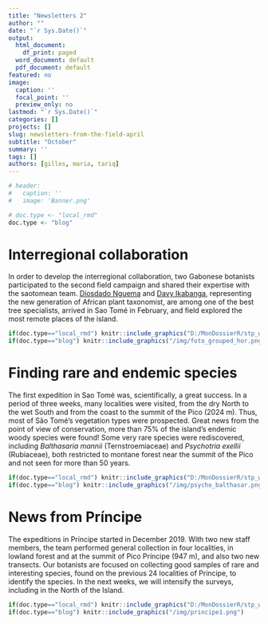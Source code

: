 ```yaml
---
title: "Newsletters 2"
author: ""
date: "`r Sys.Date()`"
output:
  html_document:
    df_print: paged
  word_document: default
  pdf_document: default
featured: no
image:
  caption: ''
  focal_point: ''
  preview_only: no
lastmod: "`r Sys.Date()`"
categories: []
projects: []
slug: newsletters-from-the-field-april
subtitle: "October"
summary: ''
tags: []
authors: [gilles, maria, tariq]
---
```


```r

# header:
#   caption: ''
#   image: 'Banner.png'

# doc.type <- "local_rmd"
doc.type <- "blog"

```

# Interregional collaboration

In order to develop the interregional collaboration, two Gabonese botanists participated to the second field campaign and shared their expertise with the saotomean team. [Diosdado Nguema](https://cepf-stp-threat-flora.netlify.app/authors/diosdado/) and [Davy Ikabanga](https://cepf-stp-threat-flora.netlify.app/authors/davy/), representing the new generation of African plant taxonomist, are among one of the best tree specialists, arrived in Sao Tomé in February, and field explored the most remote places of the island.


```r
if(doc.type=="local_rmd") knitr::include_graphics("D:/MonDossierR/stp_website/static/img/foto_grouped_hor.png")
if(doc.type=="blog") knitr::include_graphics("/img/foto_grouped_hor.png")
```


# Finding rare and endemic species

The first expedition in Sao Tomé was, scientifically, a great success. In a period of three weeks, many localities were visited, from the dry North to the wet South and from the coast to the summit of the Pico (2024 m). Thus, most of São Tomé’s vegetation types were prospected. Great news from the point of view of conservation, more than 75% of the island’s endemic woody species were found! Some very rare species were rediscovered, including *Balthasaria mannii* (Ternstroemiaceae) and *Psychotria exellii* (Rubiaceae), both restricted to montane forest near the summit of the Pico and not seen for more than 50 years.


```r
if(doc.type=="local_rmd") knitr::include_graphics("D:/MonDossierR/stp_website/static/img/psycho_balthasar.png")
if(doc.type=="blog") knitr::include_graphics("/img/psycho_balthasar.png")
```


# News from Príncipe

The expeditions in Príncipe started in December 2019. With two new staff members, the team performed general collection in four localities, in lowland forest and at the summit of Pico Príncipe (947 m), and also two new transects. Our botanists are focused on collecting good samples of rare and interesting species, found on the previous 24 localities of Príncipe, to identify the species. In the next weeks, we will intensify the surveys, including in the North of the Island.


```r
if(doc.type=="local_rmd") knitr::include_graphics("D:/MonDossierR/stp_website/static/img/principe1.png")
if(doc.type=="blog") knitr::include_graphics("/img/principe1.png")
```



